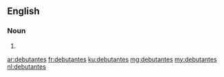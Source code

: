 ==English==

===Noun===
{{head|en|plural}}

# {{plural of|debutante|lang=en|nocat=1}}

[[ar:debutantes]]
[[fr:debutantes]]
[[ku:debutantes]]
[[mg:debutantes]]
[[my:debutantes]]
[[nl:debutantes]]
